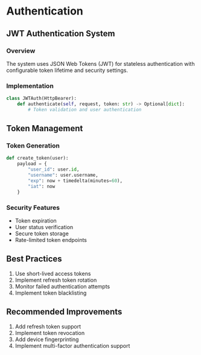 # Authentication

## JWT Authentication System

### Overview
The system uses JSON Web Tokens (JWT) for stateless authentication with configurable token lifetime and security settings.

### Implementation
```python
class JWTAuth(HttpBearer):
    def authenticate(self, request, token: str) -> Optional[dict]:
        # Token validation and user authentication
```

## Token Management

### Token Generation
```python
def create_token(user):
    payload = {
        "user_id": user.id,
        "username": user.username,
        "exp": now + timedelta(minutes=60),
        "iat": now
    }
```

### Security Features
- Token expiration
- User status verification
- Secure token storage
- Rate-limited token endpoints

## Best Practices
1. Use short-lived access tokens
2. Implement refresh token rotation
3. Monitor failed authentication attempts
4. Implement token blacklisting

## Recommended Improvements
1. Add refresh token support
2. Implement token revocation
3. Add device fingerprinting
4. Implement multi-factor authentication support
